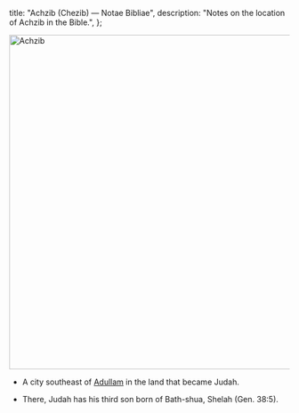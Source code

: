   title: "Achzib (Chezib) — Notae Bibliae",
  description: "Notes on the location of Achzib in the Bible.",
};

<Initial text="Achzib (Chezib)"/>

<Image
  className="sepia rounded"
  src="/places/achzib.jpg"
  alt="Achzib"
  width="600"
  height="600"
/>

- A city southeast of [Adullam](/places/old-testament/genesis/adullam) in the land that became Judah.

- There, Judah has his third son born of Bath-shua, Shelah (Gen. 38:5).
